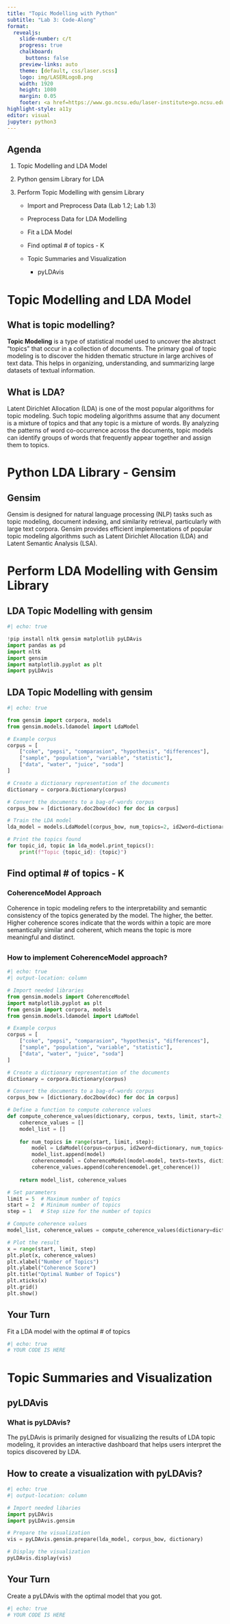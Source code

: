 ```yaml
---
title: "Topic Modelling with Python"
subtitle: "Lab 3: Code-Along"
format:
  revealjs: 
    slide-number: c/t
    progress: true
    chalkboard: 
      buttons: false
    preview-links: auto
    theme: [default, css/laser.scss]
    logo: img/LASERLogoB.png
    width: 1920
    height: 1080
    margin: 0.05
    footer: <a href=https://www.go.ncsu.edu/laser-institute>go.ncsu.edu/laser-institute
highlight-style: a11y
editor: visual
jupyter: python3
---
```


## Agenda

1.  Topic Modelling and LDA Model

2.  Python gensim Library for LDA

3.  Perform Topic Modelling with gensim Library

    -   Import and Preprocess Data (Lab 1.2; Lab 1.3)

    -   Preprocess Data for LDA Modelling 

    -   Fit a LDA Model

    -   Find optimal \# of topics - K

    -   Topic Summaries and Visualization

        -   pyLDAvis

# Topic Modelling and LDA Model

## What is topic modelling?

**Topic Modeling** is a type of statistical model used to uncover the abstract "topics" that occur in a collection of documents. The primary goal of topic modeling is to discover the hidden thematic structure in large archives of text data. This helps in organizing, understanding, and summarizing large datasets of textual information.

## What is LDA?

Latent Dirichlet Allocation (LDA) is one of the most popular algorithms for topic modeling. Such topic modeling algorithms assume that any document is a mixture of topics and that any topic is a mixture of words. By analyzing the patterns of word co-occurrence across the documents, topic models can identify groups of words that frequently appear together and assign them to topics.

# Python LDA Library - Gensim

## Gensim

Gensim is designed for natural language processing (NLP) tasks such as topic modeling, document indexing, and similarity retrieval, particularly with large text corpora. Gensim provides efficient implementations of popular topic modeling algorithms such as Latent Dirichlet Allocation (LDA) and Latent Semantic Analysis (LSA).

# Perform LDA Modelling with Gensim Library

## LDA Topic Modelling with gensim

```python
#| echo: true

!pip install nltk gensim matplotlib pyLDAvis
import pandas as pd
import nltk
import gensim
import matplotlib.pyplot as plt
import pyLDAvis
```

## LDA Topic Modelling with gensim

```python
#| echo: true

from gensim import corpora, models
from gensim.models.ldamodel import LdaModel

# Example corpus
corpus = [
    ["coke", "pepsi", "comparasion", "hypothesis", "differences"], 
    ["sample", "population", "variable", "statistic"], 
    ["data", "water", "juice", "soda"]
]

# Create a dictionary representation of the documents
dictionary = corpora.Dictionary(corpus)

# Convert the documents to a bag-of-words corpus 
corpus_bow = [dictionary.doc2bow(doc) for doc in corpus]

# Train the LDA model
lda_model = models.LdaModel(corpus_bow, num_topics=2, id2word=dictionary, passes=10)

# Print the topics found
for topic_id, topic in lda_model.print_topics():
    print(f"Topic {topic_id}: {topic}")
```

## Find optimal \# of topics - K

### CoherenceModel Approach

Coherence in topic modeling refers to the interpretability and semantic consistency of the topics generated by the model. The higher, the better. Higher coherence scores indicate that the words within a topic are more semantically similar and coherent, which means the topic is more meaningful and distinct.

## 

### How to implement CoherenceModel approach?

```python
#| echo: true
#| output-location: column

# Import needed libraries
from gensim.models import CoherenceModel
import matplotlib.pyplot as plt
from gensim import corpora, models
from gensim.models.ldamodel import LdaModel

# Example corpus
corpus = [
    ["coke", "pepsi", "comparasion", "hypothesis", "differences"], 
    ["sample", "population", "variable", "statistic"], 
    ["data", "water", "juice", "soda"]
]

# Create a dictionary representation of the documents
dictionary = corpora.Dictionary(corpus)

# Convert the documents to a bag-of-words corpus 
corpus_bow = [dictionary.doc2bow(doc) for doc in corpus]

# Define a function to compute coherence values
def compute_coherence_values(dictionary, corpus, texts, limit, start=2, step=1):
    coherence_values = []
    model_list = []
    
    for num_topics in range(start, limit, step):
        model = LdaModel(corpus=corpus, id2word=dictionary, num_topics=num_topics)
        model_list.append(model)
        coherencemodel = CoherenceModel(model=model, texts=texts, dictionary=dictionary, coherence='c_v', processes=1)
        coherence_values.append(coherencemodel.get_coherence())
        
    return model_list, coherence_values

# Set parameters
limit = 5  # Maximum number of topics
start = 2  # Minimum number of topics
step = 1   # Step size for the number of topics

# Compute coherence values
model_list, coherence_values = compute_coherence_values(dictionary=dictionary, corpus=corpus_bow, texts=corpus, start=start, limit=limit, step=step)

# Plot the result
x = range(start, limit, step)
plt.plot(x, coherence_values)
plt.xlabel("Number of Topics")
plt.ylabel("Coherence Score")
plt.title("Optimal Number of Topics")
plt.xticks(x)
plt.grid()
plt.show()
```

## Your Turn

Fit a LDA model with the optimal \# of topics

```python
#| echo: true
# YOUR CODE IS HERE

```

# Topic Summaries and Visualization

## pyLDAvis

### What is pyLDAvis?

The pyLDAvis is primarily designed for visualizing the results of LDA topic modeling, it provides an interactive dashboard that helps users interpret the topics discovered by LDA.

## How to create a visualization with pyLDAvis?

```python
#| echo: true
#| output-location: column

# Import needed libaries
import pyLDAvis
import pyLDAvis.gensim

# Prepare the visualization
vis = pyLDAvis.gensim.prepare(lda_model, corpus_bow, dictionary)

# Display the visualization
pyLDAvis.display(vis)
```

## Your Turn

Create a pyLDAvis with the optimal model that you got.

```python
#| echo: true
# YOUR CODE IS HERE

```

\
\
